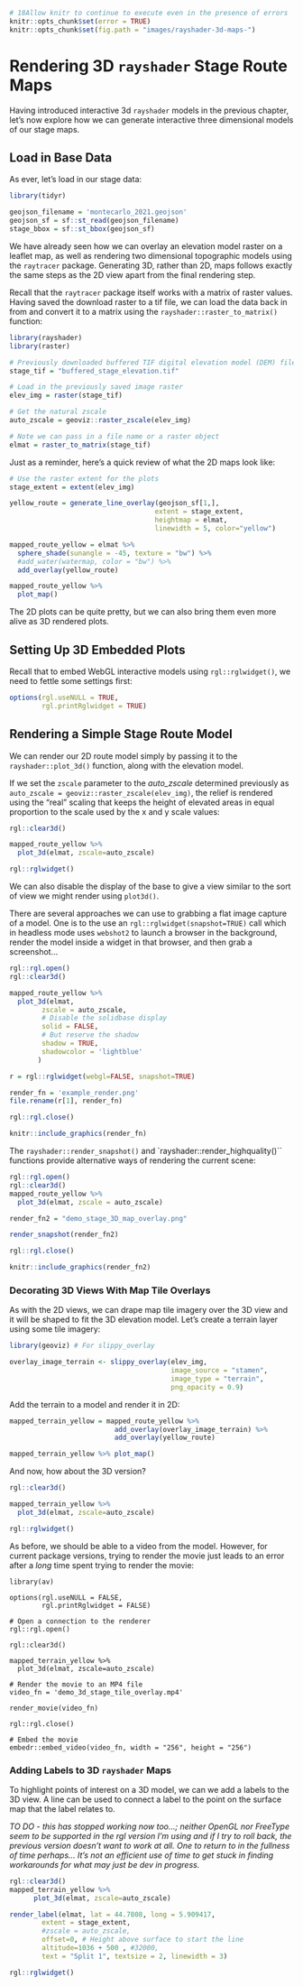 ```r
# 18Allow knitr to continue to execute even in the presence of errors
knitr::opts_chunk$set(error = TRUE)
knitr::opts_chunk$set(fig.path = "images/rayshader-3d-maps-")
```

# Rendering 3D `rayshader` Stage Route Maps

Having introduced interactive 3d `rayshader` models in the previous chapter, let's now explore how we can generate interactive three dimensional models of our stage maps.

## Load in Base Data 

As ever, let's load in our stage data:

```r
library(tidyr)

geojson_filename = 'montecarlo_2021.geojson'
geojson_sf = sf::st_read(geojson_filename)
stage_bbox = sf::st_bbox(geojson_sf)
```

We have already seen how we can overlay an elevation model raster on a leaflet map, as well as rendering two dimensional topographic models using the `raytracer` package. Generating 3D, rather than 2D, maps follows exactly the same steps as the 2D view apart from the final rendering step.

Recall that the `raytracer` package itself works with a matrix of raster values. Having saved the download raster to a tif file, we can load the data back in from and convert it to a matrix using the `rayshader::raster_to_matrix()` function:

```r
library(rayshader)
library(raster)

# Previously downloaded buffered TIF digital elevation model (DEM) file
stage_tif = "buffered_stage_elevation.tif"

# Load in the previously saved image raster
elev_img = raster(stage_tif)

# Get the natural zscale
auto_zscale = geoviz::raster_zscale(elev_img)

# Note we can pass in a file name or a raster object
elmat = raster_to_matrix(stage_tif) 
```

Just as a reminder, here's a quick review of what the 2D maps look like:

```r
# Use the raster extent for the plots
stage_extent = extent(elev_img)

yellow_route = generate_line_overlay(geojson_sf[1,],
                                    extent = stage_extent,
                                    heightmap = elmat,
                                    linewidth = 5, color="yellow")

mapped_route_yellow = elmat %>%
  sphere_shade(sunangle = -45, texture = "bw") %>%
  #add_water(watermap, color = "bw") %>%
  add_overlay(yellow_route)

mapped_route_yellow %>%
  plot_map()
```

The 2D plots can be quite pretty, but we can also bring them even more alive as 3D rendered plots.


## Setting Up 3D Embedded Plots

Recall that to embed WebGL interactive models using `rgl::rglwidget()`, we need to fettle some settings first:

```r
options(rgl.useNULL = TRUE,
        rgl.printRglwidget = TRUE)
```


## Rendering a Simple Stage Route Model

We can render our 2D route model simply by passing it to the `rayshader::plot_3d()` function, along with the elevation model.

If we set the `zscale` parameter to the *auto_zscale* determined previously as `auto_zscale = geoviz::raster_zscale(elev_img)`, the relief is rendered using the "real" scaling that keeps the height of elevated areas in equal proportion to the scale used by the x and y scale values:

```r
rgl::clear3d()

mapped_route_yellow %>%
  plot_3d(elmat, zscale=auto_zscale)

rgl::rglwidget()
```

We can also disable the display of the base to give a view similar to the sort of view we might render using `plot3d()`.

There are several approaches we can use to grabbing a flat image capture of a model. One is to the use an `rgl::rglwidget(snapshot=TRUE)` call which in headless mode uses `webshot2` to launch a browser in the background, render the model inside a widget in that browser, and then grab a screenshot...

```r
rgl::rgl.open()
rgl::clear3d()

mapped_route_yellow %>%
  plot_3d(elmat,
        zscale = auto_zscale,
        # Disable the solidbase display
        solid = FALSE,
        # But reserve the shadow
        shadow = TRUE,
        shadowcolor = 'lightblue'
       )

r = rgl::rglwidget(webgl=FALSE, snapshot=TRUE)

render_fn = 'example_render.png'
file.rename(r[1], render_fn)

rgl::rgl.close()

knitr::include_graphics(render_fn)
```

The `rayshader::render_snapshot()` and `rayshader::render_highquality()`` functions provide alternative ways of rendering the current scene:

```r
rgl::rgl.open()
rgl::clear3d()
mapped_route_yellow %>%
  plot_3d(elmat, zscale = auto_zscale)

render_fn2 = "demo_stage_3D_map_overlay.png"

render_snapshot(render_fn2)

rgl::rgl.close()

knitr::include_graphics(render_fn2)
```

### Decorating 3D Views With Map Tile Overlays

As with the 2D views, we can drape map tile imagery over the 3D view and it will be shaped to fit the 3D elevation model. Let's create a terrain layer using some tile imagery:

```r
library(geoviz) # For slippy_overlay

overlay_image_terrain <- slippy_overlay(elev_img, 
                                        image_source = "stamen",
                                        image_type = "terrain",
                                        png_opacity = 0.9)
```

Add the terrain to a model and render it in 2D:

```r
mapped_terrain_yellow = mapped_route_yellow %>%
                          add_overlay(overlay_image_terrain) %>%
                          add_overlay(yellow_route)

mapped_terrain_yellow %>% plot_map()
```

And now, how about the 3D version?

```r
rgl::clear3d()

mapped_terrain_yellow %>%
  plot_3d(elmat, zscale=auto_zscale)

rgl::rglwidget()
```

As before, we should be able to a video from the model. However, for current package versions, trying to render the movie just leads to an error after a *long* time spent trying to render the movie: 

```{}
library(av)

options(rgl.useNULL = FALSE,
        rgl.printRglwidget = FALSE)

# Open a connection to the renderer
rgl::rgl.open()

rgl::clear3d()

mapped_terrain_yellow %>%
  plot_3d(elmat, zscale=auto_zscale)

# Render the movie to an MP4 file
video_fn = 'demo_3d_stage_tile_overlay.mp4'

render_movie(video_fn)

rgl::rgl.close()

# Embed the movie
embedr::embed_video(video_fn, width = "256", height = "256")

```

### Adding Labels to 3D `rayshader` Maps

To highlight points of interest on a 3D model, we can we add a labels to the 3D view. A line can be used to connect a label to the point on the surface map that the label relates to.

*TO DO - this has stopped working now too...; neither OpenGL nor FreeType seem to be supported in the rgl version I'm using and if I try to roll back, the previous version doesn't want to work at all. One to return to in the fullness of time perhaps... It's not an efficient use of time to get stuck in finding workarounds for what may just be dev in progress.*

```r
rgl::clear3d()
mapped_terrain_yellow %>% 
      plot_3d(elmat, zscale=auto_zscale)

render_label(elmat, lat = 44.7808, long = 5.909417,
        extent = stage_extent, 
        #zscale = auto_zscale, 
        offset=0, # Height above surface to start the line
        altitude=1036 + 500 , #32000,
        text = "Split 1", textsize = 2, linewidth = 3)

rgl::rglwidget()
```


